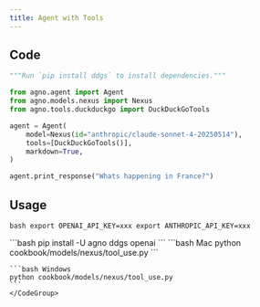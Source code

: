 ```yaml
---
title: Agent with Tools
---
```


## Code

```python cookbook/models/nexus/tool_use.py
"""Run `pip install ddgs` to install dependencies."""

from agno.agent import Agent
from agno.models.nexus import Nexus
from agno.tools.duckduckgo import DuckDuckGoTools

agent = Agent(
    model=Nexus(id="anthropic/claude-sonnet-4-20250514"),
    tools=[DuckDuckGoTools()],
    markdown=True,
)

agent.print_response("Whats happening in France?")

```

## Usage

<Steps>
  <Snippet file="create-venv-step.mdx" />

<Step title="Set your API keys">```bash export OPENAI_API_KEY=xxx
export ANTHROPIC_API_KEY=xxx ```</Step>

<Step title="Install libraries">
  ```bash pip install -U agno ddgs openai ```
</Step>

  <Step title="Run Agent">
    <CodeGroup>
    ```bash Mac
    python cookbook/models/nexus/tool_use.py
    ```

    ```bash Windows
    python cookbook/models/nexus/tool_use.py
    ```
    </CodeGroup>

  </Step>
</Steps>